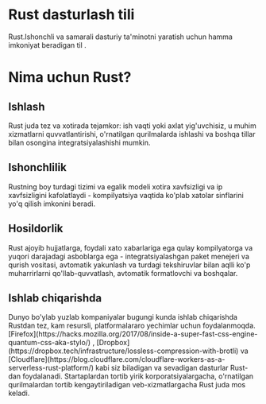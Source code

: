 
# Rust dasturlash tili

Rust.Ishonchli va samarali dasturiy ta'minotni yaratish uchun hamma imkoniyat
beradigan til .

# Nima uchun Rust?

## Ishlash

<Callout emoji="✅">
Rust juda tez va xotirada tejamkor: ish vaqti yoki axlat yig'uvchisiz, u
muhim xizmatlarni quvvatlantirishi, o'rnatilgan qurilmalarda ishlashi va boshqa
tillar bilan osongina integratsiyalashishi mumkin.
</Callout>

## Ishonchlilik

<Callout emoji="✅">
Rustning boy turdagi tizimi va egalik modeli xotira xavfsizligi va ip
xavfsizligini kafolatlaydi - kompilyatsiya vaqtida ko'plab xatolar sinflarini
yo'q qilish imkonini beradi.
</Callout>

## Hosildorlik

<Callout emoji="✅">
Rust ajoyib hujjatlarga, foydali xato xabarlariga ega qulay
kompilyatorga va yuqori darajadagi asboblarga ega - integratsiyalashgan paket
menejeri va qurish vositasi, avtomatik yakunlash va turdagi tekshiruvlar bilan
aqlli ko'p muharrirlarni qo'llab-quvvatlash, avtomatik formatlovchi va
boshqalar.
</Callout>

## Ishlab chiqarishda

<Callout emoji="✅">
Dunyo bo'ylab yuzlab kompaniyalar bugungi kunda ishlab chiqarishda
Rustdan tez, kam resursli, platformalararo yechimlar uchun foydalanmoqda.
[Firefox](https://hacks.mozilla.org/2017/08/inside-a-super-fast-css-engine-quantum-css-aka-stylo/)
,
[Dropbox](https://dropbox.tech/infrastructure/lossless-compression-with-brotli)
va
[Cloudflare](https://blog.cloudflare.com/cloudflare-workers-as-a-serverless-rust-platform/)
kabi siz biladigan va sevadigan dasturlar Rust-dan foydalanadi. Startaplardan
tortib yirik korporatsiyalargacha, o'rnatilgan qurilmalardan tortib
kengaytiriladigan veb-xizmatlargacha Rust juda mos keladi.
</Callout>
